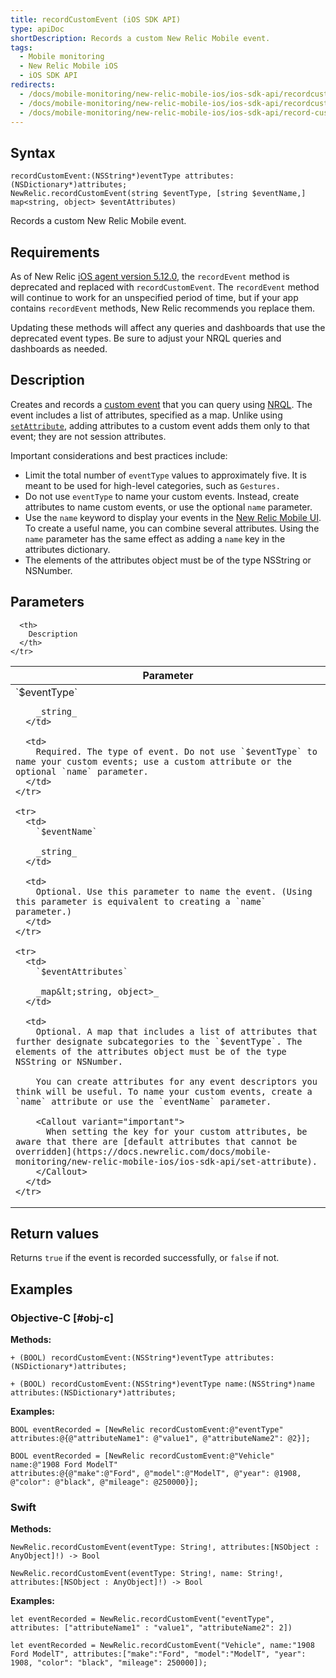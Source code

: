 ```yaml
---
title: recordCustomEvent (iOS SDK API)
type: apiDoc
shortDescription: Records a custom New Relic Mobile event.
tags:
  - Mobile monitoring
  - New Relic Mobile iOS
  - iOS SDK API
redirects:
  - /docs/mobile-monitoring/new-relic-mobile-ios/ios-sdk-api/recordcustomevent-ios-sdk-api
  - /docs/mobile-monitoring/new-relic-mobile-ios/ios-sdk-api/recordcustomevent-ios-sdk-ap
  - /docs/mobile-monitoring/new-relic-mobile-ios/ios-sdk-api/record-custom-event
---
```


## Syntax

```
recordCustomEvent:(NSString*)eventType attributes:(NSDictionary*)attributes;
NewRelic.recordCustomEvent(string $eventType, [string $eventName,] map<string, object> $eventAttributes)
```

Records a custom New Relic Mobile event.

## Requirements

As of New Relic [iOS agent version 5.12.0](/docs/release-notes/mobile-release-notes/ios-release-notes/ios-agent-5120), the `recordEvent` method is deprecated and replaced with `recordCustomEvent`. The `recordEvent` method will continue to work for an unspecified period of time, but if your app contains `recordEvent` methods, New Relic recommends you replace them.

Updating these methods will affect any queries and dashboards that use the deprecated event types. Be sure to adjust your NRQL queries and dashboards as needed.

## Description

Creates and records a [custom event](/docs/insights/insights-data-sources/custom-events/insert-query-custom-mobile-app-events-attributes) that you can query using [NRQL](/docs/query-data/nrql-new-relic-query-language/getting-started/introduction-nrql). The event includes a list of attributes, specified as a map. Unlike using [`setAttribute`](/docs/mobile-monitoring/new-relic-mobile-ios/ios-sdk-api/set-attribute), adding attributes to a custom event adds them only to that event; they are not session attributes.

Important considerations and best practices include:

* Limit the total number of `eventType` values to approximately five. It is meant to be used for high-level categories, such as `Gestures.`
* Do not use `eventType` to name your custom events. Instead, create attributes to name custom events, or use the optional `name` parameter.
* Use the `name` keyword to display your events in the [New Relic Mobile UI](/docs/mobile-monitoring/mobile-monitoring-ui/mobile-app-pages/mobile-apps-index). To create a useful name, you can combine several attributes. Using the `name` parameter has the same effect as adding a `name` key in the attributes dictionary.
* The elements of the attributes object must be of the type NSString or NSNumber.

## Parameters

<Table>
  <thead>
    <tr>
      <th width="30%">
        Parameter
      </th>

      <th>
        Description
      </th>
    </tr>
  </thead>

  <tbody>
    <tr>
      <td>
        `$eventType`

        _string_
      </td>

      <td>
        Required. The type of event. Do not use `$eventType` to name your custom events; use a custom attribute or the optional `name` parameter.
      </td>
    </tr>

    <tr>
      <td>
        `$eventName`

        _string_
      </td>

      <td>
        Optional. Use this parameter to name the event. (Using this parameter is equivalent to creating a `name` parameter.)
      </td>
    </tr>

    <tr>
      <td>
        `$eventAttributes`

        _map&lt;string, object>_
      </td>

      <td>
        Optional. A map that includes a list of attributes that further designate subcategories to the `$eventType`. The elements of the attributes object must be of the type NSString or NSNumber.

        You can create attributes for any event descriptors you think will be useful. To name your custom events, create a `name` attribute or use the `eventName` parameter.

        <Callout variant="important">
          When setting the key for your custom attributes, be aware that there are [default attributes that cannot be overridden](https://docs.newrelic.com/docs/mobile-monitoring/new-relic-mobile-ios/ios-sdk-api/set-attribute).
        </Callout>
      </td>
    </tr>
  </tbody>
</Table>

## Return values

Returns `true` if the event is recorded successfully, or `false` if not.

## Examples

### Objective-C [#obj-c]

**Methods:**

```
+ (BOOL) recordCustomEvent:(NSString*)eventType attributes:(NSDictionary*)attributes;
```

```
+ (BOOL) recordCustomEvent:(NSString*)eventType name:(NSString*)name attributes:(NSDictionary*)attributes;
```

**Examples:**

```
BOOL eventRecorded = [NewRelic recordCustomEvent:@"eventType"
attributes:@{@"attributeName1": @"value1", @"attributeName2": @2}];
```

```
BOOL eventRecorded = [NewRelic recordCustomEvent:@"Vehicle" name:@"1908 Ford ModelT" 
attributes:@{@"make":@"Ford", @"model":@"ModelT", @"year": @1908, @"color": @"black", @"mileage": @250000}];
```

### Swift

**Methods:**

```
NewRelic.recordCustomEvent(eventType: String!, attributes:[NSObject : AnyObject]!) -> Bool
```

```
NewRelic.recordCustomEvent(eventType: String!, name: String!, attributes:[NSObject : AnyObject]!) -> Bool
```

**Examples:**

```
let eventRecorded = NewRelic.recordCustomEvent("eventType", attributes: ["attributeName1" : "value1", "attributeName2": 2])
```

```
let eventRecorded = NewRelic.recordCustomEvent("Vehicle", name:"1908 Ford ModelT", attributes:["make":"Ford", "model":"ModelT", "year": 1908, "color": "black", "mileage": 250000]);
```
